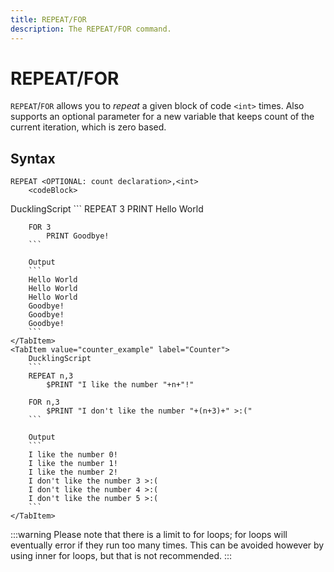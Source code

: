 ```yaml
---
title: REPEAT/FOR
description: The REPEAT/FOR command.
---
```



# REPEAT/FOR
`REPEAT`/`FOR` allows you to *repeat* a given block of code `<int>` times. 
Also supports an optional parameter for a new variable that keeps count
of the current iteration, which is zero based. 

## Syntax

```
REPEAT <OPTIONAL: count declaration>,<int>
    <codeBlock>
```

<Tabs>
    <TabItem value="basic_example" label="Basic" default>
        DucklingScript
        ```
        REPEAT 3
            PRINT Hello World

        FOR 3
            PRINT Goodbye!
        ```

        Output
        ```
        Hello World
        Hello World
        Hello World
        Goodbye!
        Goodbye!
        Goodbye!
        ```
    </TabItem>
    <TabItem value="counter_example" label="Counter">
        DucklingScript
        ```
        REPEAT n,3
            $PRINT "I like the number "+n+"!"

        FOR n,3
            $PRINT "I don't like the number "+(n+3)+" >:("
        ```

        Output
        ```
        I like the number 0!
        I like the number 1!
        I like the number 2!
        I don't like the number 3 >:(
        I don't like the number 4 >:(
        I don't like the number 5 >:(
        ```
    </TabItem>
</Tabs>

:::warning
Please note that there is a limit to for loops; for loops will eventually error if they run too many times. This can be avoided however by using inner for loops, but that is not recommended.
:::